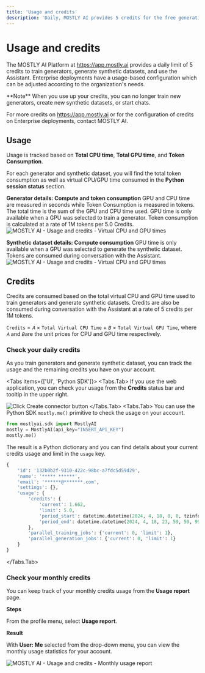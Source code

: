 ```yaml
---
title: 'Usage and credits'
description: 'Daily, MOSTLY AI provides 5 credits for the free generation of synthetic data points. 1 credits equals 1 million synthetic data points.'
---
```



# Usage and credits

The MOSTLY AI Platform at https://app.mostly.ai provides a daily limit of 5 credits to train generators, generate synthetic datasets, and use the Assistant. Enterprise deployments have a usage-based configuration which can be adjusted according to the organization's needs.

<CustomCallout>
**Note**
When you use up your credits, you can no longer train new generators, create new synthetic datasets, or start chats.

For more credits on https://app.mostly.ai or for the configuration of credits on Enterprise deployments, contact MOSTLY AI.
</CustomCallout>

## Usage

Usage is tracked based on **Total CPU time**, **Total GPU time**, and **Token Consumption**.

For each generator and synthetic dataset, you will find the total token consumption as well as virtual CPU/GPU time consumed in the **Python session status** section.

**Generator details: Compute and token consumption**
GPU and CPU time are measured in seconds while Token Consumption is measured in tokens. The total time is the sum of the GPU and CPU time used. GPU time is only available when a GPU was selected to train a generator. Token consumption is calculated at a rate of 1M tokens per 5.0 Credits.
<Image
    src="/docs/docimages/usage/g-virtual-cpu-gpu-times-with-tokens.webp"
    alt="MOSTLY AI - Usage and credits - Virtual CPU and GPU times"
    width={800}
    height={500}
/>

**Synthetic dataset details: Compute consumption**
GPU time is only available when a GPU was selected to generate the synthetic dataset. Tokens are consumed during conversation with the Assistant.
<Image
    src="/docs/docimages/usage/sd-virtual-cpu-gpu-times.webp"
    alt="MOSTLY AI - Usage and credits - Virtual CPU and GPU times"
    width={800}
    height={500}
/>

## Credits

Credits are consumed based on the total virtual CPU and GPU time used to train generators and generate synthetic datasets. Credits are also be consumed during conversation with the Assistant at a rate of 5 credits per 1M tokens.

`Credits` = `𝐴` × `Total Virtual CPU Time` + `𝐵` × `Total Virtual GPU Time`, where `𝐴` and `𝐵`are the unit prices for CPU and GPU time respectively.

### Check your daily credits

As you train generators and generate synthetic dataset, you can track the usage and the remaining credits you have on your account.

<Tabs items={['UI', 'Python SDK']}>
<Tabs.Tab>
If you use the web application, you can check your usage from the **Credits** status bar and tooltip in the upper right.

<Image
    src="/docs/docimages/usage/usage-credits-dropdown.webp"
    alt="Click Create connector button"
    width={800}
    height={500}
/>
</Tabs.Tab>
<Tabs.Tab>
You can use the Python SDK `mostly.me()` primitive to check the usage on your account.
```python filename="python" copy
from mostlyai.sdk import MostlyAI
mostly = MostlyAI(api_key="INSERT_API_KEY")
mostly.me()
```
The result is a Python dictionary and you can find details about your current credits usage and limit in the `usage` key.

```python {6-11}
{
    'id': '132b0b2f-9310-422c-98bc-a7fdc5d59d29',
    'name': '***** ******',
    'email': '******@*******.com',
    'settings': {},
    'usage': {
        'credits': {
            'current': 1.662,
            'limit': 5.0,
            'period_start': datetime.datetime(2024, 4, 18, 0, 0, tzinfo=TzInfo(UTC)),
            'period_end': datetime.datetime(2024, 4, 18, 23, 59, 59, 999999, tzinfo=TzInfo(UTC))
        },
        'parallel_training_jobs': {'current': 0, 'limit': 1},
        'parallel_generation_jobs': {'current': 0, 'limit': 1}
    }
}
```
</Tabs.Tab>
</Tabs>

### Check your monthly credits

You can keep track of your monthly credits usage from the **Usage report** page.

**Steps**

From the profile menu, select **Usage report**.

**Result**

With **User: Me** selected from the drop-down menu, you can view the monthly usage statistics for your account.

<Image
    src="/docs/docimages/usage/monthly-usage-report.webp"
    alt="MOSTLY AI - Usage and credits - Monthly usage report"
    width={800}
    height={500}
/>
